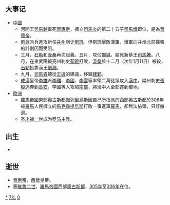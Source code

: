 {{yearTOC|307|西晋'''[[永嘉_(晋怀帝)|永嘉]]元年'''；成汉'''[[晏平_(年号)|晏平]]二年'''；前赵'''[[元熙_(劉淵)|元熙]]四年'''}}

== 大事记 ==
*[[中國|中國]]
**河間王[[司馬越|司馬越]]毒死[[晉惠帝|晉惠帝]]，擁立[[司馬炎|司馬炎]]的第二十五子[[司馬熾|司馬熾]]即位，是為[[晉懷帝|晉懷帝]]。
**[[劉淵|劉淵]]派兵進攻新任[[并州|并州]]刺史[[劉琨|劉琨]]。但劉琨擊敗漢軍，漢軍向并州北部擴張的計劃因而受阻。
**三月，[[石勒|石勒]]和[[汲桑|汲桑]]再次起義。五月，攻佔[[鄴城|鄴城]]，殺死新蔡王[[司馬騰|司馬騰]]。八月，在東武陽被兗州刺史[[苟晞|苟晞]]打敗，[[汲桑|汲桑]]於十二月（次年1月11日）被殺，[[石勒|石勒]]投靠漢王[[劉淵|劉淵]]。
**九月，[[司馬睿|司馬睿]]聽從[[王導|王導]]的建議，移鎮[[建鄴|建鄴]]。
**[[成漢|成漢]]皇帝[[李雄|李雄]]派[[李離|李離]]、[[李国_(十六国)|李國]]、[[李雲|李雲]]等率領二萬徒眾攻入[[漢中|漢中]]，梁州刺史[[張殷|張殷]]逃奔到[[長安|長安]]。李國等人攻陷[[南鄭|南鄭]]，將漢中人全部遷到蜀地。
*[[歐洲|歐洲]]
**[[羅馬帝國|羅馬帝國]]東部[[奧古斯都|奧古斯都]][[伽列里烏斯|伽列里烏斯]]因自己所指派的西部[[奧古斯都|奧古斯都]]於[[306年|306年]]被[[羅馬|羅馬]]人民擁立的[[馬克森提烏斯|馬克森提烏斯]]打敗一事進軍[[羅馬|羅馬]]，卻無法佔領，只好撤退。
**[[才禄一世|圣才禄一世]]成为[[教宗|罗马主教]]。

== 出生 ==
*

== 逝世 ==
{{Wikisource year mention}}
*[[晉惠帝|晉惠帝]]，[[西晉|西晉]]皇帝。
*[[塞維魯二世|塞維魯二世]]，[[羅馬帝國|羅馬帝國]]西部[[奧古斯都|奧古斯都]]，[[305年|305年]]至[[306年|306年]]在位。

[[Category:307年|*]]
[[Category:300年代|7年]]
[[Category:4世纪各年|0]]